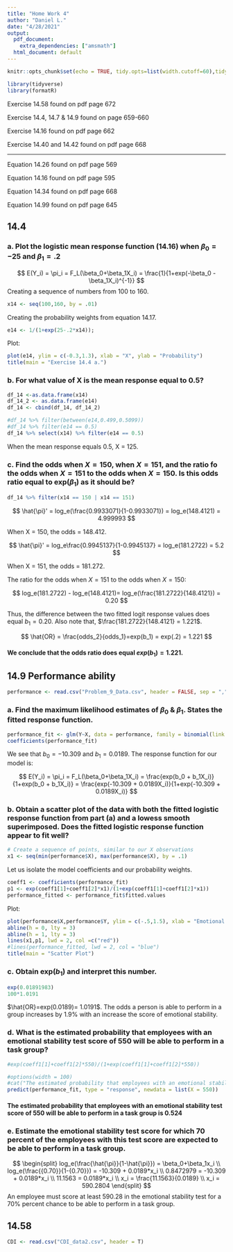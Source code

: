 ```yaml
---
title: "Home Work 4"
author: "Daniel L."
date: "4/28/2021"
output:
  pdf_document:
    extra_dependencies: ["amsmath"]
  html_document: default
---
```


```r
knitr::opts_chunk$set(echo = TRUE, tidy.opts=list(width.cutoff=60),tidy=TRUE)
```

```r
library(tidyverse)
library(formatR)
```


Exercise 14.58 found on pdf page 672

Exercise 14.4, 14.7 & 14.9 found on page 659-660

Exercise 14.16 found on pdf page 662

Exercise 14.40 and 14.42 found on pdf page 668

---
Equation 14.26 found on pdf page 569

Equation 14.16 found on pdf page 595

Equation 14.34 found on pdf page 668

Equation 14.99 found on pdf page 645

## 14.4

### a. Plot the logistic mean response function (14.16) when $\beta_0 = -25$ and $\beta_1 = .2$ 

$$
E(Y_i) = \pi_i = F_L(\beta_0+\beta_1X_i) = \frac{1}{1+exp(-\beta_0 - \beta_1X_i)^{-1}}
$$
Creating a sequence of numbers from 100 to 160.

```r
x14 <- seq(100,160, by = .01)
```

Creating the probability weights from equation 14.17.

```r
e14 <- 1/(1+exp(25-.2*x14));
```

Plot:

```r
plot(e14, ylim = c(-0.3,1.3), xlab = "X", ylab = "Probability")
title(main = "Exercise 14.4 a.")
```

### b. For what value of X is the mean response equal to 0.5?

```r
df_14 <-as.data.frame(x14)
df_14_2 <- as.data.frame(e14)
df_14 <- cbind(df_14, df_14_2)
```

```r
#df_14 %>% filter(between(e14,0.499,0.5099))
#df_14 %>% filter(e14 == 0.5)
df_14 %>% select(x14) %>% filter(e14 == 0.5)
```

When the mean response equals 0.5, X = 125.

### c. Find the odds when $X=150$, when $X=151$, and the ratio fo the odds when $X=151$ to the odds when $X=150$. Is this odds ratio equal to exp($\beta_1$) as it should be?

```r
df_14 %>% filter(x14 == 150 | x14 == 151)
```


$$
\hat{\pi}' = log_e(\frac{0.9933071}{1-0.9933071}) = log_e(148.4121) = 4.999993
$$

When X = 150, the odds = 148.412.

$$
\hat{\pi}' = log_e\frac{0.9945137}{1-0.9945137} = log_e(181.2722) = 5.2
$$

When X = 151, the odds = 181.272.

The ratio for the odds when $X=151$ to the odds when $X=150$:

$$
log_e(181.2722) - log_e(148.4121)= log_e(\frac{181.2722}{148.4121}) = 0.20
$$

Thus, the difference between the two fitted logit response values does equal $b_1 = 0.20$. Also note that, $\frac{181.2722}{148.4121} = 1.221$.

$$
\hat{OR} = \frac{odds_2}{odds_1}=exp(b_1) = exp(.2) = 1.221
$$

#### We conclude that the odds ratio does equal $exp(b_1)=1.221$.

## 14.9 Performance ability

```r
performance <- read.csv("Problem_9_Data.csv", header = FALSE, sep = ",", col.names = c("Y","X"))
```


### a. Find the maximum likelihood estimates of $\beta_0$ & $\beta_1$. States the fitted response function. 

```r
performance_fit <- glm(Y~X, data = performance, family = binomial(link = "logit")); 
coefficients(performance_fit)
```

We see that $b_0 = -10.309$ and $b_1 = 0.0189$. The response function for our model is:

$$
E(Y_i) = \pi_i = F_L(\beta_0+\beta_1X_i) = \frac{exp(b_0 + b_1X_i)}{1+exp(b_0 + b_1X_i)} = \frac{exp(-10.309 + 0.0189X_i)}{1+exp(-10.309 + 0.0189X_i)}
$$

### b. Obtain a scatter plot of the data with both the fitted logistic response function from part (a) and a lowess smooth superimposed. Does the fitted logistic response function appear to fit well?

```r
# Create a sequence of points, similar to our X observations
x1 <- seq(min(performance$X), max(performance$X), by = .1)
```

Let us isolate the model coefficients and our probability weights.

```r
coeff1 <- coefficients(performance_fit)
p1 <- exp(coeff1[1]+coeff1[2]*x1)/(1+exp(coeff1[1]+coeff1[2]*x1))
performance_fitted <- performance_fit$fitted.values
```

Plot:

```r
plot(performance$X,performance$Y, ylim = c(-.5,1.5), xlab = "Emotional Stability", ylab = "Ability to Perform Task")
abline(h = 0, lty = 3)
abline(h = 1, lty = 3)
lines(x1,p1, lwd = 2, col =c("red"))
#lines(performance_fitted, lwd = 2, col = "blue")
title(main = "Scatter Plot")
```

### c. Obtain exp($b_1$) and interpret this number.

```r
exp(0.01891983)
100*1.0191
```

$\hat{OR}=exp(0.0189)= 1.0191$. The odds a person is able to perform in a group increases by 1.9% with an increase the score of emotional stability.

### d. What is the estimated probability that employees with an emotional stability test score of 550 will be able to perform in a task group?

```r
#exp(coeff1[1]+coeff1[2]*550)/(1+exp(coeff1[1]+coeff1[2]*550))
```

```r
#options(width = 100)
#cat("The estimated probability that employees with an emotional stability test score of 550 will be able to perform in a task group is", signif(predict(performance_fit, type = "response", newdata = list(X = 550)),3))
predict(performance_fit, type = "response", newdata = list(X = 550))
```

#### The estimated probability that employees with an emotional stability test score of 550 will be able to perform in a task group is 0.524

### e. Estimate the emotional stability test score for which 70 percent of the employees with this test score are expected to be able to perform in a task group.

$$
\begin{split}
log_e(\frac{\hat{\pi}}{1-\hat{\pi}}) = \beta_0+\beta_1x_i \\
log_e(\frac{{0.70}}{1-{0.70}}) = -10.309 + 0.0189*x_i \\
0.8472979 = -10.309 + 0.0189*x_i \\
11.1563 = 0.0189*x_i \\ 
x_i = \frac{11.1563}{0.0189} \\
x_i = 590.2804
\end{split}
$$
An employee must score at least  590.28 in the emotional stability test for a 70% percent chance to be able to perform in a task group.

## 14.58

```r
CDI <- read.csv("CDI_data2.csv", header = T)
```

